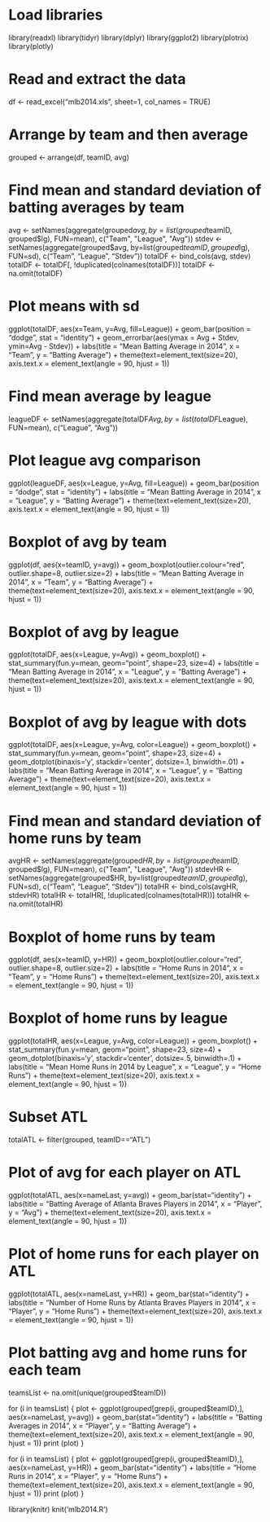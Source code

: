 # Load libraries
library(readxl)
library(tidyr)
library(dplyr)
library(ggplot2)
library(plotrix)
library(plotly)

# Read and extract the data
df <- read_excel("mlb2014.xls", sheet=1, col_names = TRUE)

# Arrange by team and then average
grouped <- arrange(df, teamID, avg)

# Find mean and standard deviation of batting averages by team
avg <- setNames(aggregate(grouped$avg, by=list(grouped$teamID, grouped$lg), FUN=mean), c("Team", "League", "Avg"))
stdev <- setNames(aggregate(grouped$avg, by=list(grouped$teamID, grouped$lg), FUN=sd), c("Team", "League", "Stdev"))
totalDF <- bind_cols(avg, stdev)
totalDF <- totalDF[, !duplicated(colnames(totalDF))]
totalDF <- na.omit(totalDF)

# Plot means with sd
ggplot(totalDF, aes(x=Team, y=Avg, fill=League)) + geom_bar(position = "dodge", stat = "identity") + 
  geom_errorbar(aes(ymax = Avg + Stdev, ymin=Avg - Stdev)) + 
  labs(title = "Mean Batting Average in 2014", x = "Team",
       y = "Batting Average") + 
  theme(text=element_text(size=20), axis.text.x = element_text(angle = 90, hjust = 1))

# Find mean average by league
leagueDF <- setNames(aggregate(totalDF$Avg, by=list(totalDF$League), FUN=mean), c("League", "Avg"))

# Plot league avg comparison
ggplot(leagueDF, aes(x=League, y=Avg, fill=League)) + geom_bar(position = "dodge", stat = "identity") + 
  labs(title = "Mean Batting Average in 2014", x = "League",
       y = "Batting Average") + 
  theme(text=element_text(size=20), axis.text.x = element_text(angle = 90, hjust = 1))

# Boxplot of avg by team
ggplot(df, aes(x=teamID, y=avg)) + geom_boxplot(outlier.colour="red", outlier.shape=8, outlier.size=2) + 
  labs(title = "Mean Batting Average in 2014", x = "Team", y = "Batting Average") + 
  theme(text=element_text(size=20), axis.text.x = element_text(angle = 90, hjust = 1))

# Boxplot of avg by league
ggplot(totalDF, aes(x=League, y=Avg)) + geom_boxplot() + 
  stat_summary(fun.y=mean, geom="point", shape=23, size=4) +
  labs(title = "Mean Batting Average in 2014", x = "League", y = "Batting Average") + 
  theme(text=element_text(size=20), axis.text.x = element_text(angle = 90, hjust = 1))

# Boxplot of avg by league with dots
ggplot(totalDF, aes(x=League, y=Avg, color=League)) + geom_boxplot() + 
  stat_summary(fun.y=mean, geom="point", shape=23, size=4) +
  geom_dotplot(binaxis='y', stackdir='center', dotsize=.1, binwidth=.01) +
  labs(title = "Mean Batting Average in 2014", x = "League", y = "Batting Average") + 
  theme(text=element_text(size=20), axis.text.x = element_text(angle = 90, hjust = 1))

# Find mean and standard deviation of home runs by team
avgHR <- setNames(aggregate(grouped$HR, by=list(grouped$teamID, grouped$lg), FUN=mean), c("Team", "League", "Avg"))
stdevHR <- setNames(aggregate(grouped$HR, by=list(grouped$teamID, grouped$lg), FUN=sd), c("Team", "League", "Stdev"))
totalHR <- bind_cols(avgHR, stdevHR)
totalHR <- totalHR[, !duplicated(colnames(totalHR))]
totalHR <- na.omit(totalHR)

# Boxplot of home runs by team
ggplot(df, aes(x=teamID, y=HR)) + geom_boxplot(outlier.colour="red", outlier.shape=8, outlier.size=2) + 
  labs(title = "Home Runs in 2014", x = "Team", y = "Home Runs") + 
  theme(text=element_text(size=20), axis.text.x = element_text(angle = 90, hjust = 1))

# Boxplot of home runs by league
ggplot(totalHR, aes(x=League, y=Avg, color=League)) + geom_boxplot() + 
  stat_summary(fun.y=mean, geom="point", shape=23, size=4) +
  geom_dotplot(binaxis='y', stackdir='center', dotsize=.5, binwidth=.1) +
  labs(title = "Mean Home Runs in 2014 by League", x = "League", y = "Home Runs") + 
  theme(text=element_text(size=20), axis.text.x = element_text(angle = 90, hjust = 1))

# Subset ATL
totalATL <- filter(grouped, teamID=="ATL")

# Plot of avg for each player on ATL
ggplot(totalATL, aes(x=nameLast, y=avg)) + geom_bar(stat="identity") + 
  labs(title = "Batting Average of Atlanta Braves Players in 2014", x = "Player", y = "Avg") + 
  theme(text=element_text(size=20), axis.text.x = element_text(angle = 90, hjust = 1))

# Plot of home runs for each player on ATL
ggplot(totalATL, aes(x=nameLast, y=HR)) + geom_bar(stat="identity") + 
  labs(title = "Number of Home Runs by Atlanta Braves Players in 2014", x = "Player", y = "Home Runs") + 
  theme(text=element_text(size=20), axis.text.x = element_text(angle = 90, hjust = 1))

# Plot batting avg and home runs for each team
teamsList <- na.omit(unique(grouped$teamID))

for (i in teamsList) {
  plot <- ggplot(grouped[grep(i, grouped$teamID),], aes(x=nameLast, y=avg)) + geom_bar(stat="identity") + 
          labs(title = "Batting Averages in 2014", x = "Player", y = "Batting Average") +
          theme(text=element_text(size=20), axis.text.x = element_text(angle = 90, hjust = 1))
  print (plot)
}

for (i in teamsList) {
  plot <- ggplot(grouped[grep(i, grouped$teamID),], aes(x=nameLast, y=HR)) + geom_bar(stat="identity") + 
    labs(title = "Home Runs in 2014", x = "Player", y = "Home Runs") +
    theme(text=element_text(size=20), axis.text.x = element_text(angle = 90, hjust = 1))
  print (plot)
}

library(knitr)
knit('mlb2014.R')
